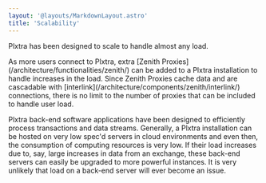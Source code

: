 ```yaml
---
layout: '@layouts/MarkdownLayout.astro'
title: 'Scalability'
---
```



Plxtra has been designed to scale to handle almost any load.

<AltMainBackground>
As more users connect to Plxtra, extra [Zenith Proxies](/architecture/functionalities/zenith/) can be added to a Plxtra installation to handle increases in the load. Since Zenith Proxies cache data and are cascadable with [interlink](/architecture/components/zenith/interlink/) connections, there is no limit to the number of proxies that can be included to handle user load.
</AltMainBackground>

Plxtra back-end software applications have been designed to efficiently process transactions and data streams. Generally, a Plxtra installation can be hosted on very low spec'd servers in cloud environments and even then, the consumption of computing resources is very low. If their load increases due to, say, large increases in data from an exchange, these back-end servers can easily be upgraded to more powerful instances. It is very unlikely that load on a back-end server will ever become an issue.

